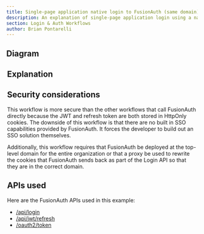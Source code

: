 ```yaml
---
title: Single-page application native login to FusionAuth (same domain) with JWTs and refresh tokens
description: An explanation of single-page application login using a native login form that submits directly to FusionAuth on the same domain with server-side sessions with refresh tokens in cookies
section: Login & Auth Workflows
author: Brian Pontarelli
---
```


<Intro/>

## Diagram

<Legend/>

<Diagram/>

## Explanation

<OrderedList>
  <Step1/>
  <Step2/>
  <Step3/>
  <Step4/>
  <Step5/>
  <Step6/>
  <Step7/>
  <Step8/>
  <Step9/>
  <Step10/>
  <Step11/>
  <Step12/>
  <Step13/>
  <Step14/>
  <Step15/>
  <Step16/>
  <Step17/>
  <Step18/>
</OrderedList>

## Security considerations

This workflow is more secure than the other workflows that call FusionAuth directly because the JWT and refresh token are both stored in HttpOnly cookies. The downside of this workflow is that there are no built in SSO capabilities provided by FusionAuth. It forces the developer to build out an SSO solution themselves.

Additionally, this workflow requires that FusionAuth be deployed at the top-level domain for the entire organization or that a proxy be used to rewrite the cookies that FusionAuth sends back as part of the Login API so that they are in the correct domain.  

## APIs used

Here are the FusionAuth APIs used in this example:

* [/api/login](/docs/v1/tech/apis/login#authenticate-a-user)
* [/api/jwt/refresh](/docs/v1/tech/apis/jwt#refresh-a-jwt)
* [/oauth2/token](/docs/v1/tech/oauth/endpoints#refresh-token-grant-request)
